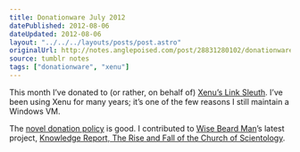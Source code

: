 ```yaml
---
title: Donationware July 2012
datePublished: 2012-08-06
dateUpdated: 2012-08-06
layout: "../../../layouts/posts/post.astro"
originalUrl: http://notes.anglepoised.com/post/28831280102/donationware-july-2012
source: tumblr notes
tags: ["donationware", "xenu"]
---
```


This month I’ve donated to (or rather, on behalf of) [Xenu’s Link Sleuth](http://home.snafu.de/tilman/xenulink.html). I’ve been using Xenu for many years; it’s one of the few reasons I still maintain a Windows VM.

The [novel donation policy](http://home.snafu.de/tilman/xenulink.html#donation) is good. I contributed to [Wise Beard Man](http://en.wikipedia.org/wiki/Mark_Bunker)’s latest project, [Knowledge Report, The Rise and Fall of the Church of Scientology](http://www.indiegogo.com/knowledgereport).

